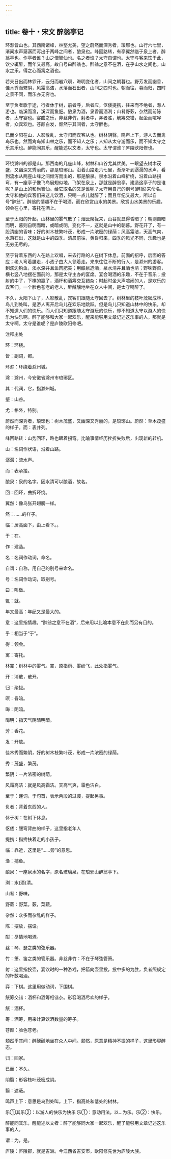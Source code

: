 ```yaml
---
---
---
```

title: 卷十・宋文 醉翁亭记
---

环滁皆山也。其西南诸峰，林壑尤美，望之蔚然而深秀者，琅琊也。山行六七里，渐闻水声潺潺而泻出于两峰之间者，酿泉也。峰回路转，有亭翼然临于泉上者，醉翁亭也。作亭者谁？山之僧智仙也。名之者谁？太守自谓也。太守与客来饮于此，饮少辄醉，而年又最高，故自号曰醉翁也。醉翁之意不在酒，在乎山水之间也。山水之乐，得之心而寓之酒也。

若夫日出而林霏开，云归而岩穴暝，晦明变化者，山间之朝暮也。野芳发而幽香，佳木秀而繁阴，风霜高洁，水落而石出者，山间之四时也。朝而往，暮而归，四时之景不同，而乐亦无穷也。

至于负者歌于途，行者休于树，前者呼，后者应，伛偻提携，往来而不绝者，滁人游也。临溪而渔，溪深而鱼肥。酿泉为酒，泉香而酒洌；山肴野蔌，杂然而前陈者，太守宴也。宴酣之乐，非丝非竹，射者中，弈者胜，觥筹交错，起坐而喧哗者，众宾欢也。苍颜白发，颓然乎其间者，太守醉也。

已而夕阳在山，人影散乱，太守归而宾客从也。树林阴翳，鸣声上下，游人去而禽鸟乐也。然而禽鸟知山林之乐，而不知人之乐；人知从太守游而乐，而不知太守之乐其乐也。醉能同其乐，醒能述以文者，太守也。太守谓谁？庐陵欧阳修也。

----------------

环绕滁州的都是山。那西南的几座山峰，树林和山谷尤其优美。一眼望去树木茂盛，又幽深又秀丽的，那是琅琊山。沿着山路走六七里，渐渐听到潺潺的水声，看到流水从两座山峰之间倾泻而出的，那是酿泉。泉水沿着山峰折绕，沿着山路拐弯，有一座亭子像飞鸟展翅似地，飞架在泉上，那就是醉翁亭。建造这亭子的是谁呢？是山上的和尚智仙。给它取名的又是谁呢？太守用自己的别号(醉翁)来命名。太守和他的宾客们来这儿饮酒，只喝一点儿就醉了；而且年纪又最大，所以自号“醉翁”。醉翁的情趣不在于喝酒，而在欣赏山水的美景。欣赏山水美景的乐趣，领会在心里，寄托在酒上。

至于太阳的升起，山林里的雾气散了；烟云聚拢来，山谷就显得昏暗了；朝则自暗而明，暮则自明而暗，或暗或明，变化不一，这就是山中的朝暮。野花开了，有一股清幽的香味；好的树木枝繁叶茂，形成一片浓密的绿荫；风高霜洁，天高气爽，水落石出，这就是山中的四季。清晨前往，黄昏归来，四季的风光不同，乐趣也是无穷无尽的。

至于背着东西的人在路上欢唱，来去行路的人在树下休息，前面的招呼，后面的答应；老人弯着腰走，小孩子由大人领着走。来来往往不断的行人，是滁州的游客。到溪边钓鱼，溪水深并且鱼肉肥美；用酿泉造酒，泉水清并且酒也清；野味野菜，横七竖八地摆在面前的，那是太守主办的宴席。宴会喝酒的乐趣，不在于音乐；投射的中了，下棋的赢了，酒杯和酒筹交互错杂；时起时坐大声喧闹的人，是欢乐的宾客们。一个脸色苍老的老人，醉醺醺地坐在众人中间，是太守喝醉了。

不久，太阳下山了，人影散乱，宾客们跟随太守回去了。树林里的枝叶茂密成林，鸟儿到处叫，是游人离开后鸟儿在欢乐地跳跃。但是鸟儿只知道山林中的快乐，却不知道人们的快乐。而人们只知道跟随太守游玩的快乐，却不知道太守以游人的快乐为快乐啊。醉了能够和大家一起欢乐，醒来能够用文章记述这乐事的人，那就是太守啊。太守是谁呢？是庐陵欧阳修吧。

注释出处

环：环绕。

皆：副词，都。

环滁：环绕着滁州城。

滁：滁州，今安徽省滁州市琅琊区。

其：代词，它，指滁州城。

壑：山谷。

尤：格外，特别。

蔚然而深秀者，琅琊也：树木茂盛，又幽深又秀丽的，是琅琊山。蔚然：草木茂盛的样子。而：表并列。

峰回路转：山势回环，路也跟着拐弯。比喻事情经历挫折失败后，出现新的转机。

山：名词作状语，沿着山路。

潺潺：流水声。

而：表承接。

酿泉：泉的名字。因水清可以酿酒，故名。

回：回环，曲折环绕。

翼然：像鸟张开翅膀一样。

然：......的样子。

临：居高面下，由上看下。。

于：在。

作：建造。

名：名词作动词，命名。

自谓：自称，用自己的别号来命名。

号：名词作动词，取别号。

曰：叫做。

辄：就。

年又最高：年纪又是最大的。

意：这里指情趣。“醉翁之意不在酒”，后来用以比喻本意不在此而另有目的。

乎：相当于“于”。

得：领会。

寓：寄托。

林霏：树林中的雾气。霏，原指雨、雾纷飞，此处指雾气。

开：消散，散开。

归：聚拢。

暝：昏暗。

晦：阴暗。

晦明：指天气阴晴明暗。

芳：香花。

发：开放。

佳木秀而繁阴，好的树木枝繁叶茂，形成一片浓密的绿荫。

秀：茂盛，繁茂。

繁阴：一片浓密的树荫。

风霜高洁：就是风高霜洁。天高气爽，霜色洁白。

至于：连词，于句首，表示两段的过渡，提起另事。

负者：背着东西的人。

休于树：在树下休息。

伛偻：腰弯背曲的样子，这里指老年人

提携：指搀扶着走的小孩子。

临：靠近，这里是“……旁”的意思。

渔：捕鱼。

酿泉：一座泉水的名字，原名玻璃泉，在琅邪山醉翁亭下。

洌：水(酒)清。

山肴：野味。

野蔌：野菜。蔌，菜蔬。

杂然：众多而杂乱的样子。

陈：摆放，摆设。

酣：尽情地喝酒。

丝：琴、瑟之类的弦乐器。

竹：箫、笛之类的管乐器。非丝非竹：不在于琴弦管箫。

射：这里指投壶，宴饮时的一种游戏，把箭向壶里投，投中多的为胜，负者照规定的杯数喝酒。

弈：下棋。这里用做动词，下围棋。

觥筹交错：酒杯和酒筹相错杂。形容喝酒尽欢的样子。

觥：酒杯。

筹：酒筹，用来计算饮酒数量的筹子。

苍颜：脸色苍老。

颓然乎其间：醉醺醺地坐在众人中间。颓然，原意是精神不振的样子，这里形容醉态。

归：回家。

已而：不久。

阴翳：形容枝叶茂密成阴。

翳：遮蔽。

鸣声上下：意思是鸟到处叫。上下，指高处和低处的树林。

乐①其乐②：以游人的快乐为快乐 乐①：意动用法，以…为乐。乐②：快乐。

醉能同其乐，醒能述以文者：醉了能够同大家一起欢乐，醒了能够用文章记述这乐事的人。

谓：为，是。

庐陵：庐陵郡，就是吉洲。今江西省吉安市，欧阳修先世为庐陵大族。

